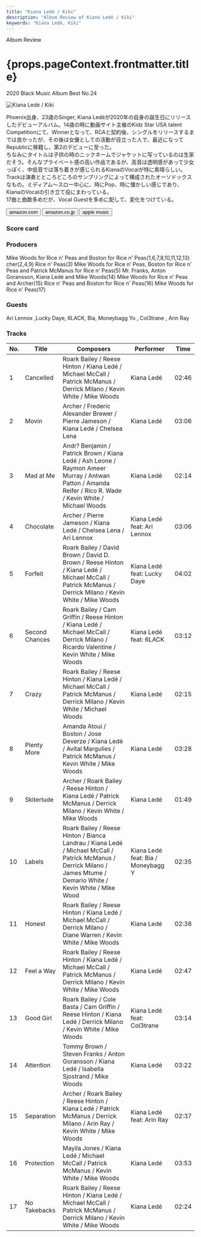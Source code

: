 ```yaml
---
title: "Kiana Ledé / Kiki"
description: "Album Review of Kiana Ledé / Kiki"
keywords: "Kiana Ledé, Kiki"
---
```





<p className="largeP">Album Review</p>
<h1 className="h1--no--margin">{props.pageContext.frontmatter.title}</h1>
<p className="largeP">
  <Link to="/best50/2020/">2020 Black Music Album Best No.24</Link>
</p>

<Row  className="image-card-group">
	<Column colMd={3} colLg={4} noGutterMdLeft="">
    <ImageCard>

![Kiana Ledé / Kiki](../../images/cd/kianalede1L.jpg)

</ImageCard>
	</Column>
	<Column colMd={4} colLg={8} noGutterMdLeft="">
	  <p>
	  	Phoenix出身、23歳のSinger, Kiana Ledéが2020年の自身の誕生日にリリースしたデビューアルバム。14歳の時に動画サイト主催のKidz Star USA talent Competitionにて、Winnerとなって、RCAと契約後、シングルをリリースするまでは良かったが、その後は女優としての活動が目立った人で、最近になってRepublicに移籍し、第2のデビューに至った。
			<br/>ちなみにタイトルは子供の時のニックネームでジャケットに写っているのは生家だそう。そんなプライベート感の高い作品であるが、高音は透明感があって少女っぽく、中低音では落ち着きが感じられるKianaのVocalが特に素晴らしい。
			<br/>Trackは演奏とところどころのサンプリングによって構成されたオーソドックスなもの。ミディアム～スロー中心に、時にPop、時に懐かしい感じであり、KianaのVocalの引き立て役にまわっている。
			<br/>17曲と曲数多めだが、Vocal Guestを多めに配して、変化をつけている。
		</p>
	  <div>
	    <Button className="button-right-mergin"  href="https://amzn.to/3thI0Ds" renderIcon={ArrowUpRight} size='sm' kind='primary'>
        amazon.com
      </Button>
      <Button className="button-right-mergin"  href="https://amzn.to/3qPhpvI" renderIcon={ArrowUpRight} size='sm' kind='secondary'>
        amazon.co.jp
      </Button>
			<Button className="button-right-mergin"  href="https://apple.co/3vxFLhg" renderIcon={ArrowUpRight} size='sm' kind='tertiary'>
        apple music
      </Button>
	  </div>
	</Column>
</Row>
<Row >
	<Column colMd={4} colLg={4} noGutterMdLeft="">
		<div>
  		<h3>Score card</h3>
			<SliderJS1 value="5" />
  		<SliderJS2 value="2" />
			<SliderJS3 value="1" />
  		<SliderJS4 value="9" />
		</div>
	</Column>
	<Column colMd={8} colLg={8} noGutterMdLeft="">
		<div>
			<h3>Producers</h3>
			<p>
				Mike Woods for Rice n' Peas and Boston for Rice n' Peas(1,6,7,8,10,11,12,13)
				cher(2,4,9)
				Rice n' Peas(3)
				Mike Woods for Rice n' Peas, Boston for Rice n' Peas and Patrick McManus for Rice n' Peas(5)
				Mr. Franks, Anton Goransson, Kiana Ledé and Mike Woods(14)
				Mike Woods for Rice n' Peas and Archer(15)
				Rice n' Peas and Boston for Rice n' Peas(16)
				Mike Woods for Rice n' Peas(17)
			</p>
			<h3>Guests</h3>
			<p>
				Ari Lennox ,Lucky Daye, 6LACK, Bia, Moneybagg Yo , Col3trane , Arin Ray
			</p>
		</div>
	</Column>
</Row>

<h3>Tracks</h3>

| No. | Title          | Composers                                                                                                                                                             | Performer                          | Time  |
| --- | -------------- | --------------------------------------------------------------------------------------------------------------------------------------------------------------------- | ---------------------------------- | ----- |
| 1   | Cancelled      | Roark Bailey / Reese Hinton / Kiana Ledé / Michael McCall / Patrick McManus / Derrick Milano / Kevin White / Mike Woods                                               | Kiana Ledé                         | 02:46 |
| 2   | Movin          | Archer / Frederic Alexander Brewer / Pierre Jameson / Kiana Ledé / Chelsea Lena                                                                                       | Kiana Ledé                         | 03:06 |
| 3   | Mad at Me      | Andr? Benjamin / Patrick Brown / Kiana Ledé / Ash Leone / Raymon Ameer Murray / Antwan Patton / Amanda Reifer / Rico R. Wade / Kevin White / Michael Woods            | Kiana Ledé                         | 02:14 |
| 4   | Chocolate      | Archer / Pierre Jameson / Kiana Ledé / Chelsea Lena / Ari Lennox                                                                                                      | Kiana Ledé feat: Ari Lennox        | 03:06 |
| 5   | Forfeit        | Roark Bailey / David Brown / David D. Brown / Reese Hinton / Kiana Ledé / Michael McCall / Patrick McManus / Derrick Milano / Kevin White / Mike Woods                | Kiana Ledé feat: Lucky Daye        | 04:02 |
| 6   | Second Chances | Roark Bailey / Cam Griffin / Reese Hinton / Kiana Ledé / Michael McCall / Derrick Milano / Ricardo Valentine / Kevin White / Mike Woods                               | Kiana Ledé feat: 6LACK             | 03:12 |
| 7   | Crazy          | Roark Bailey / Reese Hinton / Kiana Ledé / Michael McCall / Patrick McManus / Derrick Milano / Kevin White / Michael Woods                                            | Kiana Ledé                         | 02:15 |
| 8   | Plenty More    | Amanda Atoui / Boston / Jose Deverze / Kiana Ledé / Avital Margulies / Patrick McManus / Kevin White / Mike Woods                                                     | Kiana Ledé                         | 03:28 |
| 9   | Skiterlude     | Archer / Roark Bailey / Reese Hinton / Kiana Ledé / Patrick McManus / Derrick Milano / Kevin White / Mike Woods                                                       | Kiana Ledé                         | 01:49 |
| 10  | Labels         | Roark Bailey / Reese Hinton / Bianca Landrau / Kiana Ledé / Michael McCall / Patrick McManus / Derrick Milano / James Mtume / Demario White / Kevin White / Mike Wood | Kiana Ledé feat: Bia / Moneybagg Y | 02:35 |
| 11  | Honest         | Roark Bailey / Reese Hinton / Kiana Ledé / Michael McCall / Derrick Milano / Diane Warren / Kevin White / Mike Woods                                                  | Kiana Ledé                         | 02:38 |
| 12  | Feel a Way     | Roark Bailey / Reese Hinton / Kiana Ledé / Michael McCall / Patrick McManus / Derrick Milano / Kevin White / Mike Woods                                               | Kiana Ledé                         | 02:47 |
| 13  | Good Girl      | Roark Bailey / Cole Basta / Cam Griffin / Reese Hinton / Kiana Ledé / Derrick Milano / Kevin White / Mike Woods                                                       | Kiana Ledé feat: Col3trane         | 03:14 |
| 14  | Attention      | Tommy Brown / Steven Franks / Anton Goransson / Kiana Ledé / Isabella Sjostrand / Mike Woods                                                                          | Kiana Ledé                         | 03:22 |
| 15  | Separation     | Archer / Roark Bailey / Reese Hinton / Kiana Ledé / Patrick McManus / Derrick Milano / Arin Ray / Kevin White / Mike Woods                                            | Kiana Ledé feat: Arin Ray          | 02:37 |
| 16  | Protection     | Mayila Jones / Kiana Ledé / Michael McCall / Patrick McManus / Kevin White / Mike Woods                                                                               | Kiana Ledé                         | 03:53 |
| 17  | No Takebacks   | Roark Bailey / Reese Hinton / Kiana Ledé / Michael McCall / Patrick McManus / Derrick Milano / Kevin White / Mike Woods                                               | Kiana Ledé                         | 02:24 |

